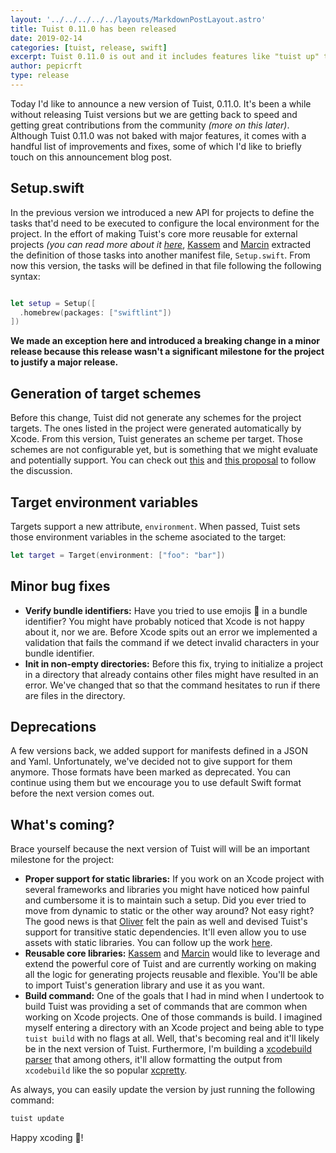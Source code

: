 ```yaml
---
layout: '../../../../../layouts/MarkdownPostLayout.astro'
title: Tuist 0.11.0 has been released
date: 2019-02-14
categories: [tuist, release, swift]
excerpt: Tuist 0.11.0 is out and it includes features like "tuist up" that help users configure their environment before working with the projects, or support for generating target schemes. This version also adds support for defining environment variables for targets, as well as some minor improvements and fixes.
author: pepicrft
type: release
---
```


Today I'd like to announce a new version of Tuist, 0.11.0. It's been a while without releasing Tuist versions but we are getting back to speed and getting great contributions from the community _(more on this later)_. Although Tuist 0.11.0 was not baked with major features, it comes with a handful list of improvements and fixes, some of which I'd like to briefly touch on this announcement blog post.

## Setup.swift

In the previous version we introduced a new API for projects to define the tasks that'd need to be executed to configure the local environment for the project. In the effort of making Tuist's core more reusable for external projects _(you can read more about it [here](https://github.com/tuist/tuist/issues/192)_, [Kassem](https://github.com/kwridan) and [Marcin](https://github.com/marciniwanicki) extracted the definition of those tasks into another manifest file, `Setup.swift`. From now this version, the tasks will be defined in that file following the following syntax:

```swift

let setup = Setup([
  .homebrew(packages: ["swiftlint"])
])
```

**We made an exception here and introduced a breaking change in a minor release because this release wasn't a significant milestone for the project to justify a major release.**

## Generation of target schemes

Before this change, Tuist did not generate any schemes for the project targets. The ones listed in the project were generated automatically by Xcode. From this version, Tuist generates an scheme per target. Those schemes are not configurable yet, but is something that we might evaluate and potentially support. You can check out [this](https://github.com/tuist/tuist/issues/199) and [this proposal](https://github.com/tuist/tuist/issues/195) to follow the discussion.

## Target environment variables

Targets support a new attribute, `environment`. When passed, Tuist sets those environment variables in the scheme asociated to the target:

```swift
let target = Target(environment: ["foo": "bar"])
```

## Minor bug fixes

- **Verify bundle identifiers:** Have you tried to use emojis 🥘 in a bundle identifier? You might have probably noticed that Xcode is not happy about it, nor we are. Before Xcode spits out an error we implemented a validation that fails the command if we detect invalid characters in your bundle identifier.
- **Init in non-empty directories:** Before this fix, trying to initialize a project in a directory that already contains other files might have resulted in an error. We've changed that so that the command hesitates to run if there are files in the directory.

## Deprecations

A few versions back, we added support for manifests defined in a JSON and Yaml. Unfortunately, we've decided not to give support for them anymore. Those formats have been marked as deprecated. You can continue using them but we encourage you to use default Swift format before the next version comes out.

## What's coming?

Brace yourself because the next version of Tuist will will be an important milestone for the project:

- **Proper support for static libraries:** If you work on an Xcode project with several frameworks and libraries you might have noticed how painful and cumbersome it is to maintain such a setup. Did you ever tried to move from dynamic to static or the other way around? Not easy right? The good news is that [Oliver](https://github.com/ollieatkinson) felt the pain as well and devised Tuist's support for transitive static dependencies. It'll even allow you to use assets with static libraries. You can follow up the work [here](https://github.com/tuist/tuist/pull/210).
- **Reusable core libraries:** [Kassem](https://github.com/kwridan) and [Marcin](https://github.com/marciniwanicki) would like to leverage and extend the powerful core of Tuist and are currently working on making all the logic for generating projects reusable and flexible. You'll be able to import Tuist's generation library and use it as you want.
- **Build command:** One of the goals that I had in mind when I undertook to build Tuist was providing a set of commands that are common when working on Xcode projects. One of those commands is build. I imagined myself entering a directory with an Xcode project and being able to type `tuist build` with no flags at all. Well, that's becoming real and it'll likely be in the next version of Tuist. Furthermore, I'm building a [xcodebuild parser](https://github.com/tuist/tuist/pull/196) that among others, it'll allow formatting the output from `xcodebuild` like the so popular [xcpretty](https://github.com/xcpretty/xcpretty).

As always, you can easily update the version by just running the following command:

```bash
tuist update
```

Happy xcoding 📝!
